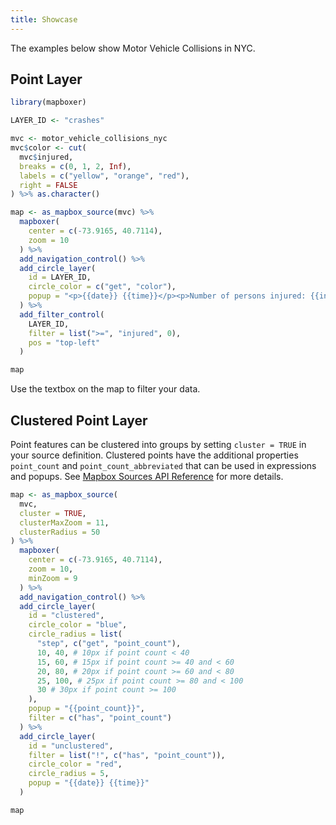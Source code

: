 ```yaml
---
title: Showcase
---
```


The examples below show Motor Vehicle Collisions in NYC.

## Point Layer

```r
library(mapboxer)

LAYER_ID <- "crashes"

mvc <- motor_vehicle_collisions_nyc
mvc$color <- cut(
  mvc$injured,
  breaks = c(0, 1, 2, Inf),
  labels = c("yellow", "orange", "red"),
  right = FALSE
) %>% as.character()

map <- as_mapbox_source(mvc) %>%
  mapboxer(
    center = c(-73.9165, 40.7114),
    zoom = 10
  ) %>%
  add_navigation_control() %>%
  add_circle_layer(
    id = LAYER_ID,
    circle_color = c("get", "color"),
    popup = "<p>{{date}} {{time}}</p><p>Number of persons injured: {{injured}}</p>"
  ) %>%
  add_filter_control(
    LAYER_ID,
    filter = list(">=", "injured", 0),
    pos = "top-left"
  )

map
```

Use the textbox on the map to filter your data.

## Clustered Point Layer

Point features can be clustered into groups by setting `cluster = TRUE` in your source definition. Clustered points have the additional properties `point_count` and `point_count_abbreviated` that can be used in expressions and popups. See [Mapbox Sources API Reference](https://docs.mapbox.com/mapbox-gl-js/style-spec/sources/#geojson) for more details.

```r
map <- as_mapbox_source(
  mvc,
  cluster = TRUE,
  clusterMaxZoom = 11,
  clusterRadius = 50
) %>%
  mapboxer(
    center = c(-73.9165, 40.7114),
    zoom = 10,
    minZoom = 9
  ) %>%
  add_navigation_control() %>%
  add_circle_layer(
    id = "clustered",
    circle_color = "blue",
    circle_radius = list(
      "step", c("get", "point_count"),
      10, 40, # 10px if point count < 40
      15, 60, # 15px if point count >= 40 and < 60
      20, 80, # 20px if point count >= 60 and < 80
      25, 100, # 25px if point count >= 80 and < 100
      30 # 30px if point count >= 100
    ),
    popup = "{{point_count}}",
    filter = c("has", "point_count")
  ) %>%
  add_circle_layer(
    id = "unclustered",
    filter = list("!", c("has", "point_count")),
    circle_color = "red",
    circle_radius = 5,
    popup = "{{date}} {{time}}"
  )

map
```
